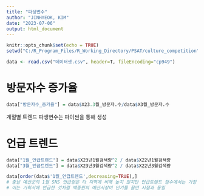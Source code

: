 ---
title: "파생변수"
author: "JINHYEOK, KIM"
date: "2023-07-06"
output: html_document
---

```{r setup, include=FALSE}
knitr::opts_chunk$set(echo = TRUE)
setwd("C:/R_Program_Files/R_Working_Directory/PSAT/culture_competition")
```

```{r}
data <- read.csv("데이터셋.csv", header=T, fileEncoding="cp949")
```


# 방문자수 증가율

```{r}
data["방문자수_증가율"] = data$X23.3월_방문자.수/data$X3월_방문자.수
```

계절별 트렌드 파생변수는 파이썬을 통해 생성

# 언급 트렌드

```{r}
data["1월_언급트렌드"] = data$X23년1월검색량^2 / data$X22년1월검색량
data["3월_언급트렌드"] = data$X23년3월검색량^2 / data$X22년3월검색량
```

```{r}
data[order(data$'1월_언급트렌드',decreasing=TRUE),]
# 충남 예산군의 1월 SNS 언급량은 타 지역에 비해 높지 않지만 언급트렌드 점수에서는 가장 높은 점수를 얻었음
# 이는 기획서에 언급한 것처럼 백종원의 예산시장이 인기를 끌던 시점과 동일
```

